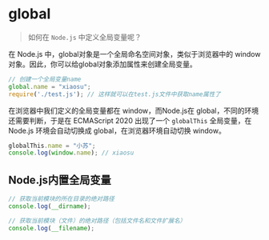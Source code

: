 # global 

> 如何在 `Node.js` 中定义全局变量呢？

在 Node.js 中，global对象是一个全局命名空间对象，类似于浏览器中的 window 对象。因此，你可以给global对象添加属性来创建全局变量。

```js
// 创建一个全局变量name
global.name = "xiaosu";
require('./test.js'); // 这样就可以在test.js文件中获取name属性了
```

在浏览器中我们定义的全局变量都在 window，而Node.js在 global，不同的环境还需要判断，于是在 ECMAScript 2020 出现了一个 `globalThis` 全局变量，在 Node.js 环境会自动切换成 global，在浏览器环境自动切换 window。

```js
globalThis.name = "小苏";
console.log(window.name); // xiaosu
```



## Node.js内置全局变量

```js
// 获取当前模块的所在目录的绝对路径
console.log(__dirname);

// 获取当前模块（文件）的绝对路径（包括文件名和文件扩展名）
console.log(__filename);
```

